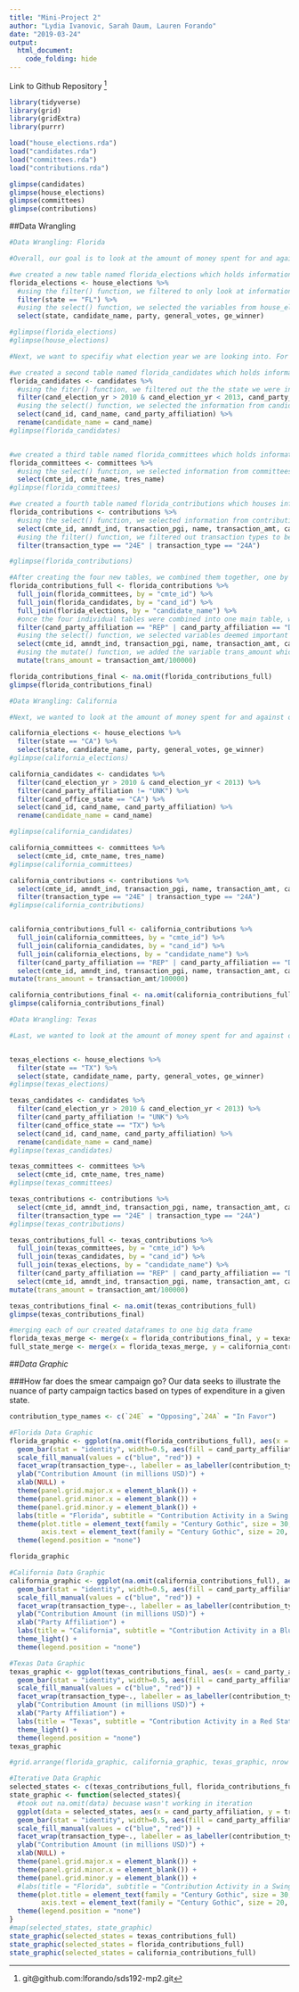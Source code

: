 ```yaml
---
title: "Mini-Project 2"
author: "Lydia Ivanovic, Sarah Daum, Lauren Forando"
date: "2019-03-24"
output: 
  html_document:
    code_folding: hide
---
```

Link to Github Repository ^[git@github.com:lforando/sds192-mp2.git]

```r
library(tidyverse)
library(grid)
library(gridExtra)
library(purrr)
```

```r
load("house_elections.rda")
load("candidates.rda")
load("committees.rda")
load("contributions.rda")
```

```r
glimpse(candidates)
glimpse(house_elections)
glimpse(committees)
glimpse(contributions)
```

##Data Wrangling
```r
#Data Wrangling: Florida

#Overall, our goal is to look at the amount of money spent for and against opponents within both major political parties in a swing state. We chose to look at Florida because it is a well known swing state, and is large enough for us to obtain enough data regarding political contributions made.

#we created a new table named florida_elections which holds information originally stored in house_elections.
florida_elections <- house_elections %>%
  #using the filter() function, we filtered to only look at information regarding the midterm elections in Florida.
  filter(state == "FL") %>%
  #using the select() function, we selected the variables from house_elections that we wanted to move to florida_elections which included: state, candidate's name, party, number of general votes, and the general winner.
  select(state, candidate_name, party, general_votes, ge_winner)

#glimpse(florida_elections)
#glimpse(house_elections)

#Next, we want to specifiy what election year we are looking into. For this particular assignment, we analyzed the 2012 midterm elections.

#we created a second table named florida_candidates which holds information originally stored in candidates. 
florida_candidates <- candidates %>%
  #using the fiter() function, we filtered out the the state we were interested in looking at (FL), the candidate election year (2010 - 2013), and filtered out any party affiliation values that are unknown (UNK)
  filter(cand_election_yr > 2010 & cand_election_yr < 2013, cand_party_affiliation != "UNK", cand_office_state == "FL") %>%
  #using the select() function, we selected the information from candidates that we wanted to store in our new variable florida_candidates; candidate ID, candidate name, and candidate party affiliation.
  select(cand_id, cand_name, cand_party_affiliation) %>%
  rename(candidate_name = cand_name)
#glimpse(florida_candidates)


#we created a third table named florida_committees which holds information originally stored in committees. 
florida_committees <- committees %>%
  #using the select() function, we selected information from committees that we wanted to store in florida_committees: committee ID, committee name, and the name of the committee's treasurer.
  select(cmte_id, cmte_name, tres_name)
#glimpse(florida_committees)

#we created a fourth table named florida_contributions which houses information originally stored in contributions.
florida_contributions <- contributions %>%
  #using the select() function, we selected information from contributions that we wanted to move to our new variable florida_contributions.
  select(cmte_id, amndt_ind, transaction_pgi, name, transaction_amt, cand_id, tran_id, transaction_type) %>%
  #using the filter() function, we filtered out transaction types to be either infavor of a candiate (24E) or in opposition (24A).
  filter(transaction_type == "24E" | transaction_type == "24A")

#glimpse(florida_contributions)

#After creating the four new tables, we combined them together, one by one, each with a common variable.
florida_contributions_full <- florida_contributions %>%
  full_join(florida_committees, by = "cmte_id") %>%
  full_join(florida_candidates, by = "cand_id") %>%
  full_join(florida_elections, by = "candidate_name") %>%
  #once the four individual tables were combined into one main table, we used the filter() function to filter out candidate party affilitation as Republican or Democrat.
  filter(cand_party_affiliation == "REP" | cand_party_affiliation == "DEM") %>%
  #using the select() function, we selected variables deemed important from the new table containing information from the four smaller tables.
  select(cmte_id, amndt_ind, transaction_pgi, name, transaction_amt, cand_id, tran_id, transaction_type, cmte_name, tres_name, candidate_name, cand_party_affiliation) %>%
  #using the mutate() function, we added the variable trans_amount which is equal to transaction amount divided by 100,000.
  mutate(trans_amount = transaction_amt/100000)

florida_contributions_final <- na.omit(florida_contributions_full)
glimpse(florida_contributions_final)
```


```r
#Data Wrangling: California 

#Next, we wanted to look at the amount of money spent for and against opponents within both major political parties in a historically liberal state. We chose to look at California because it is a well known, extremely liberal state, and is large enough for us to obtain enough data regarding political contributions made. The same logic and code that was used in the data wrangling for Florida was used for California, except with different variable names, and filtering for "CA" instead of "FL". 

california_elections <- house_elections %>%
  filter(state == "CA") %>%
  select(state, candidate_name, party, general_votes, ge_winner)
#glimpse(california_elections)

california_candidates <- candidates %>%
  filter(cand_election_yr > 2010 & cand_election_yr < 2013) %>%
  filter(cand_party_affiliation != "UNK") %>%
  filter(cand_office_state == "CA") %>%
  select(cand_id, cand_name, cand_party_affiliation) %>%
  rename(candidate_name = cand_name)

#glimpse(california_candidates)

california_committees <- committees %>%
  select(cmte_id, cmte_name, tres_name)
#glimpse(california_committees)

california_contributions <- contributions %>%
  select(cmte_id, amndt_ind, transaction_pgi, name, transaction_amt, cand_id, tran_id, transaction_type) %>%
  filter(transaction_type == "24E" | transaction_type == "24A")
#glimpse(california_contributions)


california_contributions_full <- california_contributions %>%
  full_join(california_committees, by = "cmte_id") %>%
  full_join(california_candidates, by = "cand_id") %>%
  full_join(california_elections, by = "candidate_name") %>%
  filter(cand_party_affiliation == "REP" | cand_party_affiliation == "DEM") %>%
  select(cmte_id, amndt_ind, transaction_pgi, name, transaction_amt, cand_id, tran_id, transaction_type, cmte_name, tres_name, candidate_name, cand_party_affiliation) %>%
mutate(trans_amount = transaction_amt/100000)

california_contributions_final <- na.omit(california_contributions_full)
glimpse(california_contributions_final)
```



```r
#Data Wrangling: Texas

#Last, we wanted to look at the amount of money spent for and against opponents within both major political parties in a historically conservative state. We chose to look at Texas because it is a well known, extremely conservative state, and is large enough for us to obtain enough data regarding political contributions made. The same logic and code that was used in the data wrangling for Florida was used for Texas, except with different variable names, and filtering for "TX" instead of "FL". 


texas_elections <- house_elections %>%
  filter(state == "TX") %>%
  select(state, candidate_name, party, general_votes, ge_winner)
#glimpse(texas_elections)

texas_candidates <- candidates %>%
  filter(cand_election_yr > 2010 & cand_election_yr < 2013) %>%
  filter(cand_party_affiliation != "UNK") %>%
  filter(cand_office_state == "TX") %>%
  select(cand_id, cand_name, cand_party_affiliation) %>%
  rename(candidate_name = cand_name)
#glimpse(texas_candidates)

texas_committees <- committees %>%
  select(cmte_id, cmte_name, tres_name)
#glimpse(texas_committees)

texas_contributions <- contributions %>%
  select(cmte_id, amndt_ind, transaction_pgi, name, transaction_amt, cand_id, tran_id, transaction_type) %>%
  filter(transaction_type == "24E" | transaction_type == "24A")
#glimpse(texas_contributions)

texas_contributions_full <- texas_contributions %>%
  full_join(texas_committees, by = "cmte_id") %>%
  full_join(texas_candidates, by = "cand_id") %>%
  full_join(texas_elections, by = "candidate_name") %>%
  filter(cand_party_affiliation == "REP" | cand_party_affiliation == "DEM") %>%
  select(cmte_id, amndt_ind, transaction_pgi, name, transaction_amt, cand_id, tran_id, transaction_type, cmte_name, tres_name, candidate_name, cand_party_affiliation) %>%
mutate(trans_amount = transaction_amt/100000)

texas_contributions_final <- na.omit(texas_contributions_full)
glimpse(texas_contributions_final)
```

```r
#merging each of our created dataframes to one big data frame
florida_texas_merge <- merge(x = florida_contributions_final, y = texas_contributions_final, by=c("cmte_id"))
full_state_merge <- merge(x = florida_texas_merge, y = california_contributions_final, by=c("cmte_id"))
```


##*Data Graphic*

###How far does the smear campaign go?
Our data seeks to illustrate the nuance of party campaign tactics based on types of expenditure in a given state.
```r
contribution_type_names <- c(`24E` = "Opposing",`24A` = "In Favor")
```

```r
#Florida Data Graphic
florida_graphic <- ggplot(na.omit(florida_contributions_full), aes(x = cand_party_affiliation, y = trans_amount)) +
  geom_bar(stat = "identity", width=0.5, aes(fill = cand_party_affiliation)) +
  scale_fill_manual(values = c("blue", "red")) +
  facet_wrap(transaction_type~., labeller = as_labeller(contribution_type_names)) +
  ylab("Contribution Amount (in millions USD)") +
  xlab(NULL) +
  theme(panel.grid.major.x = element_blank()) +
  theme(panel.grid.minor.x = element_blank()) +
  theme(panel.grid.minor.y = element_blank()) +
  labs(title = "Florida", subtitle = "Contribution Activity in a Swing State") +
  theme(plot.title = element_text(family = "Century Gothic", size = 30, colour = 'Black', face = "bold"),
        axis.text = element_text(family = "Century Gothic", size = 20, colour = 'Black')) +
  theme(legend.position = "none")

florida_graphic
```

```r
#California Data Graphic
california_graphic <- ggplot(na.omit(california_contributions_full), aes(x = cand_party_affiliation, y = trans_amount)) +
  geom_bar(stat = "identity", width=0.5, aes(fill = cand_party_affiliation)) +
  scale_fill_manual(values = c("blue", "red")) +
  facet_wrap(transaction_type~., labeller = as_labeller(contribution_type_names)) +
  ylab("Contribution Amount (in millions USD)") +
  xlab("Party Affiliation") +
  labs(title = "California", subtitle = "Contribution Activity in a Blue State") +
  theme_light() +
  theme(legend.position = "none")
```


```r
#Texas Data Graphic
texas_graphic <- ggplot(texas_contributions_final, aes(x = cand_party_affiliation, y = trans_amount)) +
  geom_bar(stat = "identity", width=0.5, aes(fill = cand_party_affiliation)) +
  scale_fill_manual(values = c("blue", "red")) +
  facet_wrap(transaction_type~., labeller = as_labeller(contribution_type_names)) +
  ylab("Contribution Amount (in millions USD)") +
  xlab("Party Affiliation") +
  labs(title = "Texas", subtitle = "Contribution Activity in a Red State") +
  theme_light() +
  theme(legend.position = "none")
texas_graphic

#grid.arrange(florida_graphic, california_graphic, texas_graphic, nrow = 3)
```

```r
#Iterative Data Graphic
selected_states <- c(texas_contributions_full, florida_contributions_full, california_contributions_full)
state_graphic <- function(selected_states){
  #took out na.omit(data) becuase wasn't working in iteration
  ggplot(data = selected_states, aes(x = cand_party_affiliation, y = trans_amount)) +
  geom_bar(stat = "identity", width=0.5, aes(fill = cand_party_affiliation)) +
  scale_fill_manual(values = c("blue", "red")) +
  facet_wrap(transaction_type~., labeller = as_labeller(contribution_type_names)) +
  ylab("Contribution Amount (in millions USD)") +
  xlab(NULL) +
  theme(panel.grid.major.x = element_blank()) +
  theme(panel.grid.minor.x = element_blank()) +
  theme(panel.grid.minor.y = element_blank()) +
  #labs(title = "Florida", subtitle = "Contribution Activity in a Swing State") +
  theme(plot.title = element_text(family = "Century Gothic", size = 30, colour = 'Black', face = "bold"),
        axis.text = element_text(family = "Century Gothic", size = 20, colour = 'Black')) +
  theme(legend.position = "none")
}
#map(selected_states, state_graphic)
state_graphic(selected_states = texas_contributions_full)
state_graphic(selected_states = florida_contributions_full)
state_graphic(selected_states = california_contributions_full)
```

